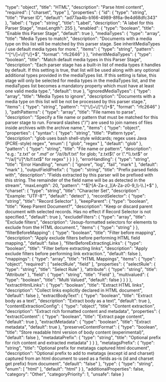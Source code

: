   "type": "object",
  "title": "HTML",
  "description": "Parse html content",
  "required": [
    "charset",
    "type"
  ],
  "properties": {
    "id": {
      "type": "string",
      "title": "Parser ID",
      "default": "ad77aa4b-b166-4989-8f6a-9e4d68dfc343"
    },
    "label": {
      "type": "string",
      "title": "Label",
      "description": "A label for this Parser Stage",
      "maxLength": 255
    },
    "enabled": {
      "type": "boolean",
      "title": "Enable this Parser Stage",
      "default": true
    },
    "mediaTypes": {
      "type": "array",
      "title": "Media Types to match",
      "description": "Documents with a media type on this list will be matched by this parser stage. See inheritMediaTypes / use default media types for more.",
      "items": {
        "type": "string",
        "pattern": "^[^\\/]+\\/[^\\/]+$",
        "format": "rfc2646"
      }
    },
    "inheritMediaTypes": {
      "type": "boolean",
      "title": "Match default media types in this Parser Stage",
      "description": "Each parser stage has a built-in list of media types it handles by default. If this setting is true, that list will be used along with any optional additional types provided in the mediaTypes list. If this setting is false, this stage will only be selected for media types in the mediaTypes list, and the mediaTypes list becomes a mandatory property which must have at least one valid media type.",
      "default": true
    },
    "ignoredMediaTypes": {
      "type": "array",
      "title": "Media Types to ignore",
      "description": "Documents with a media type on this list will be not be processed by this parser stage.",
      "items": {
        "type": "string",
        "pattern": "^[^\\/]+\\/[^\\/]+$",
        "format": "rfc2646"
      }
    },
    "pathPatterns": {
      "type": "array",
      "title": "File names to parse",
      "description": "Specify a file name or pattern that must be matched for this parser stage to run. Forward slashes (\"/\") are used to join names of files inside archives with the archive name.",
      "items": {
        "type": "object",
        "properties": {
          "syntax": {
            "type": "string",
            "title": "Pattern type",
            "description": "glob uses bash shell-style wildcards; regex uses Java (PCRE-style) regex",
            "enum": [
              "glob",
              "regex"
            ],
            "default": "glob"
          },
          "pattern": {
            "type": "string",
            "title": "File name or pattern",
            "description": "e.g.: \"z.txt\" or \"*.md\" or \"/a/*/b/f.txt\" for glob; \"z.txt$\" or \".*\\.txt$\" or \"^/a/[^\\/]*/b/f.txt$\" for regex"
          }
        }
      }
    },
    "errorHandling": {
      "type": "string",
      "title": "Error Handling",
      "enum": [
        "ignore",
        "log",
        "fail",
        "mark"
      ],
      "default": "mark"
    },
    "outputFieldPrefix": {
      "type": "string",
      "title": "Prefix parsed fields with",
      "description": "Fields extracted by this parser will be prefixed with this string. The remainder of the field name will be as detected in the stream",
      "maxLength": 20,
      "pattern": "^$|^[A-Za-z_][A-Za-z0-9_\\-\\.]+$"
    },
    "charset": {
      "type": "string",
      "title": "Character Set",
      "description": "Example: \"UTF-8\"",
      "default": "detect"
    },
    "recordSelector": {
      "type": "string",
      "title": "Record Selector"
    },
    "keepParent": {
      "type": "boolean",
      "title": "Keep Parent Document?",
      "description": "Keep or discard parent document with selected records. Has no effect if Record Selector is not specified.",
      "default": true
    },
    "excludeFilters": {
      "type": "array",
      "title": "Exclude filters",
      "description": "Jsoup-formatted selectors for elements to exclude from the HTML document.",
      "items": {
        "type": "string"
      }
    },
    "filterBeforeMapping": {
      "type": "boolean",
      "title": "Filter before mapping",
      "description": "Apply exclude filters before performing HTML field mapping.",
      "default": false
    },
    "filterBeforeExtractingLinks": {
      "type": "boolean",
      "title": "Filter before extracting links",
      "description": "Apply exclude filters before performing link extraction.",
      "default": false
    },
    "mappings": {
      "type": "array",
      "title": "HTML Mappings",
      "items": {
        "type": "object",
        "required": [
          "selectRule",
          "field"
        ],
        "properties": {
          "selectRule": {
            "type": "string",
            "title": "Select Rule"
          },
          "attribute": {
            "type": "string",
            "title": "Attribute"
          },
          "field": {
            "type": "string",
            "title": "Field"
          },
          "multivalued": {
            "type": "boolean",
            "title": "Multi Valued",
            "default": false
          }
        }
      }
    },
    "extractHtmlLinks": {
      "type": "boolean",
      "title": "Extract HTML links",
      "description": "Collect links explicitly declared in HTML document",
      "default": false
    },
    "extractBodyText": {
      "type": "boolean",
      "title": "Extract body as a text",
      "description": "Extract body as a text",
      "default": true
    },
    "contentExtractionConfig": {
      "type": "object",
      "title": "Content extraction",
      "description": "Extract rich formatted content and metadata",
      "properties": {
        "extractContent": {
          "type": "boolean",
          "title": "Extract page content",
          "default": true
        },
        "extractMetadata": {
          "type": "boolean",
          "title": "Extract metadata",
          "default": true
        },
        "preserveContentFormat": {
          "type": "boolean",
          "title": "Store readable html version of body content (experimental)",
          "default": false
        },
        "metadataPrefix": {
          "type": "string",
          "title": "Optional prefix for rich content and extracted metadata"
        }
      }
    },
    "metatagsPrefix": {
      "type": "string",
      "title": "Optional prefix for metatags captured html document",
      "description": "Optional prefix to add to metatags (except id and charset) captured from an html document to used as a fields as-is (id and charset get prefix) from document",
      "default": "false"
    },
    "type": {
      "type": "string",
      "enum": [
        "html"
      ],
      "default": "html"
    }
  },
  "additionalProperties": false,
  "category": "Other",
  "categoryPriority": 1,
  "unsafe": false
}
